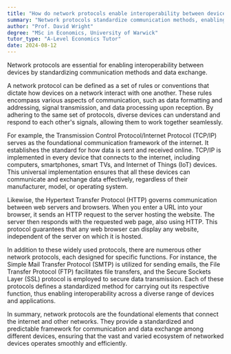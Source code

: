 ```yaml
---
title: "How do network protocols enable interoperability between devices?"
summary: "Network protocols standardize communication methods, enabling interoperability between devices for effective data exchange."
author: "Prof. David Wright"
degree: "MSc in Economics, University of Warwick"
tutor_type: "A-Level Economics Tutor"
date: 2024-08-12
---
```


Network protocols are essential for enabling interoperability between devices by standardizing communication methods and data exchange.

A network protocol can be defined as a set of rules or conventions that dictate how devices on a network interact with one another. These rules encompass various aspects of communication, such as data formatting and addressing, signal transmission, and data processing upon reception. By adhering to the same set of protocols, diverse devices can understand and respond to each other's signals, allowing them to work together seamlessly.

For example, the Transmission Control Protocol/Internet Protocol (TCP/IP) serves as the foundational communication framework of the internet. It establishes the standard for how data is sent and received online. TCP/IP is implemented in every device that connects to the internet, including computers, smartphones, smart TVs, and Internet of Things (IoT) devices. This universal implementation ensures that all these devices can communicate and exchange data effectively, regardless of their manufacturer, model, or operating system.

Likewise, the Hypertext Transfer Protocol (HTTP) governs communication between web servers and browsers. When you enter a URL into your browser, it sends an HTTP request to the server hosting the website. The server then responds with the requested web page, also using HTTP. This protocol guarantees that any web browser can display any website, independent of the server on which it is hosted.

In addition to these widely used protocols, there are numerous other network protocols, each designed for specific functions. For instance, the Simple Mail Transfer Protocol (SMTP) is utilized for sending emails, the File Transfer Protocol (FTP) facilitates file transfers, and the Secure Sockets Layer (SSL) protocol is employed to secure data transmission. Each of these protocols defines a standardized method for carrying out its respective function, thus enabling interoperability across a diverse range of devices and applications.

In summary, network protocols are the foundational elements that connect the internet and other networks. They provide a standardized and predictable framework for communication and data exchange among different devices, ensuring that the vast and varied ecosystem of networked devices operates smoothly and efficiently.
    